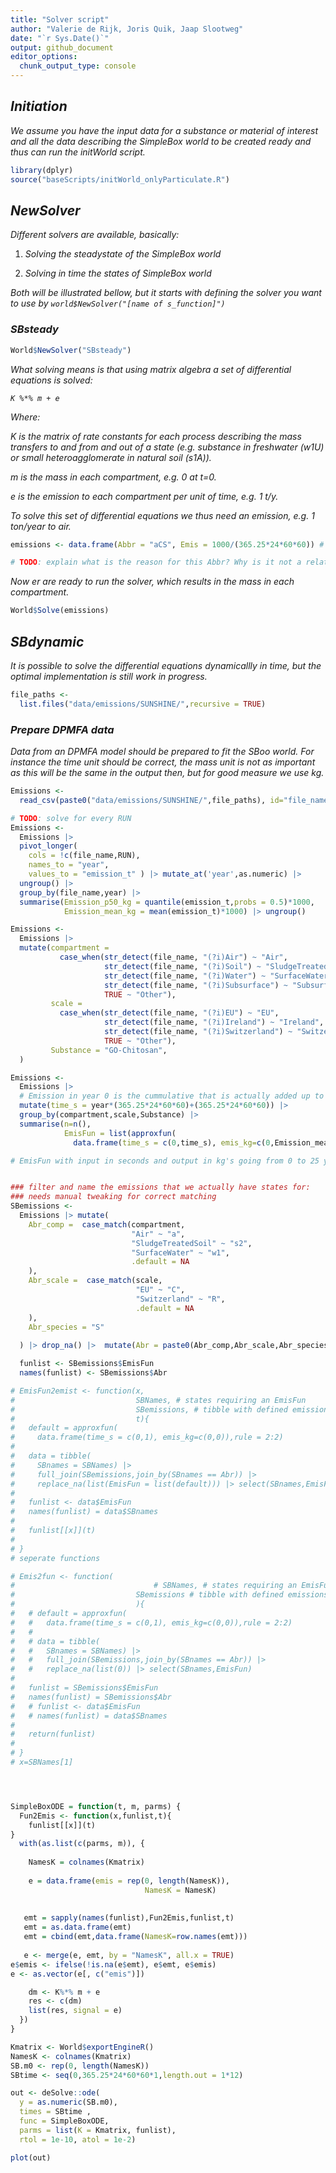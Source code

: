 ```yaml
---
title: "Solver script"
author: "Valerie de Rijk, Joris Quik, Jaap Slootweg"
date: "`r Sys.Date()`"
output: github_document
editor_options: 
  chunk_output_type: console
---
```


## *Initiation*

*We assume you have the input data for a substance or material of interest and all the data describing the SimpleBox world to be created ready and thus can run the initWorld script.*

```r
library(dplyr)
source("baseScripts/initWorld_onlyParticulate.R")
```

## *NewSolver*

*Different solvers are available, basically:*

1.  *Solving the steadystate of the SimpleBox world*

2.  *Solving in time the states of SimpleBox world*

*Both will be illustrated bellow, but it starts with defining the solver you want to use by `world$NewSolver("[name of s_function]")`*

### *SBsteady*

```r
World$NewSolver("SBsteady")
```

*What solving means is that using matrix algebra a set of differential equations is solved:*

*`K %*% m + e`*

*Where:*

*K is the matrix of rate constants for each process describing the mass transfers to and from and out of a state (e.g. substance in freshwater (w1U) or small heteroagglomerate in natural soil (s1A)).*

*m is the mass in each compartment, e.g. 0 at t=0.*

*e is the emission to each compartment per unit of time, e.g. 1 t/y.*

*To solve this set of differential equations we thus need an emission, e.g. 1 ton/year to air.*

```r
emissions <- data.frame(Abbr = "aCS", Emis = 1000/(365.25*24*60*60)) # convert 1 t/y to si units: kg/s

# TODO: explain what is the reason for this Abbr? Why is it not a relational table defining scale, compartment and species as for all other data?
```

*Now er are ready to run the solver, which results in the mass in each compartment.*

```r
World$Solve(emissions)
```

## *SBdynamic*

*It is possible to solve the differential equations dynamicallly in time, but the optimal implementation is still work in progress.*

```r
file_paths <- 
  list.files("data/emissions/SUNSHINE/",recursive = TRUE)


```

### *Prepare DPMFA data*

*Data from an DPMFA model should be prepared to fit the SBoo world. For instance the time unit should be correct, the mass unit is not as important as this will be the same in the output then, but for good measure we use kg.*

```r

Emissions <-
  read_csv(paste0("data/emissions/SUNSHINE/",file_paths), id="file_name", col_names = c("RUN",0:24),skip = 1) # unit: Metric tonnes

# TODO: solve for every RUN
Emissions <- 
  Emissions |>
  pivot_longer(
    cols = !c(file_name,RUN),
    names_to = "year",
    values_to = "emission_t" ) |> mutate_at('year',as.numeric) |> 
  ungroup() |> 
  group_by(file_name,year) |> 
  summarise(Emission_p50_kg = quantile(emission_t,probs = 0.5)*1000,
            Emission_mean_kg = mean(emission_t)*1000) |> ungroup()

Emissions <- 
  Emissions |> 
  mutate(compartment = 
           case_when(str_detect(file_name, "(?i)Air") ~ "Air",
                     str_detect(file_name, "(?i)Soil") ~ "SludgeTreatedSoil",
                     str_detect(file_name, "(?i)Water") ~ "SurfaceWater",
                     str_detect(file_name, "(?i)Subsurface") ~ "Subsurface",
                     TRUE ~ "Other"),
         scale = 
           case_when(str_detect(file_name, "(?i)EU") ~ "EU",
                     str_detect(file_name, "(?i)Ireland") ~ "Ireland",
                     str_detect(file_name, "(?i)Switzerland") ~ "Switzerland",
                     TRUE ~ "Other"),
         Substance = "GO-Chitosan",
  )

Emissions <-
  Emissions |> 
  # Emission in year 0 is the cummulative that is actually added up to the last second of the first year (so at time point (365.25*24*60*60)) at time 0 emission is 0.
  mutate(time_s = year*(365.25*24*60*60)+(365.25*24*60*60)) |> 
  group_by(compartment,scale,Substance) |> 
  summarise(n=n(),
            EmisFun = list(approxfun(
              data.frame(time_s = c(0,time_s), emis_kg=c(0,Emission_mean_kg)),rule = 1:2)))

# EmisFun with input in seconds and output in kg's going from 0 to 25 years in seconds.


### filter and name the emissions that we actually have states for: 
### needs manual tweaking for correct matching
SBemissions <-
  Emissions |> mutate(
    Abr_comp =  case_match(compartment,
                           "Air" ~ "a",
                           "SludgeTreatedSoil" ~ "s2",
                           "SurfaceWater" ~ "w1",
                           .default = NA
    ),
    Abr_scale =  case_match(scale,
                            "EU" ~ "C",
                            "Switzerland" ~ "R",
                            .default = NA
    ),
    Abr_species = "S"
    
  ) |> drop_na() |>  mutate(Abr = paste0(Abr_comp,Abr_scale,Abr_species))

  funlist <- SBemissions$EmisFun
  names(funlist) <- SBemissions$Abr

# EmisFun2emist <- function(x,
#                           SBNames, # states requiring an EmisFun
#                           SBemissions, # tibble with defined emissions
#                           t){
#   default = approxfun(
#     data.frame(time_s = c(0,1), emis_kg=c(0,0)),rule = 2:2)
#   
#   data = tibble(
#     SBnames = SBNames) |> 
#     full_join(SBemissions,join_by(SBnames == Abr)) |> 
#     replace_na(list(EmisFun = list(default))) |> select(SBnames,EmisFun)
#   
#   funlist <- data$EmisFun
#   names(funlist) = data$SBnames
#   
#   funlist[[x]](t)
#   
# }
# seperate functions

# Emis2fun <- function(
#                               # SBNames, # states requiring an EmisFun
#                           SBemissions # tibble with defined emissions
#                           ){
#   # default = approxfun(
#   #   data.frame(time_s = c(0,1), emis_kg=c(0,0)),rule = 2:2)
#   # 
#   # data = tibble(
#   #   SBnames = SBNames) |> 
#   #   full_join(SBemissions,join_by(SBnames == Abr)) |> 
#   #   replace_na(list(0)) |> select(SBnames,EmisFun)
#   
#   funlist = SBemissions$EmisFun
#   names(funlist) = SBemissions$Abr
#   # funlist <- data$EmisFun
#   # names(funlist) = data$SBnames
# 
#   return(funlist)
#   
# }
# x=SBNames[1]




SimpleBoxODE = function(t, m, parms) {
  Fun2Emis <- function(x,funlist,t){
    funlist[[x]](t)
}
  with(as.list(c(parms, m)), {
    
    NamesK = colnames(Kmatrix)
    
    e = data.frame(emis = rep(0, length(NamesK)),
                              NamesK = NamesK)
    
    
   emt = sapply(names(funlist),Fun2Emis,funlist,t)
   emt = as.data.frame(emt)
   emt = cbind(emt,data.frame(NamesK=row.names(emt)))
   
   e <- merge(e, emt, by = "NamesK", all.x = TRUE)
e$emis <- ifelse(!is.na(e$emt), e$emt, e$emis)
e <- as.vector(e[, c("emis")])

    dm <- K%*% m + e
    res <- c(dm)
    list(res, signal = e)
  })
}

Kmatrix <- World$exportEngineR()
NamesK <- colnames(Kmatrix)
SB.m0 <- rep(0, length(NamesK))
SBtime <- seq(0,365.25*24*60*60*1,length.out = 1*12)

out <- deSolve::ode(
  y = as.numeric(SB.m0),
  times = SBtime ,
  func = SimpleBoxODE,
  parms = list(K = Kmatrix, funlist),
  rtol = 1e-10, atol = 1e-2)

plot(out)


```
